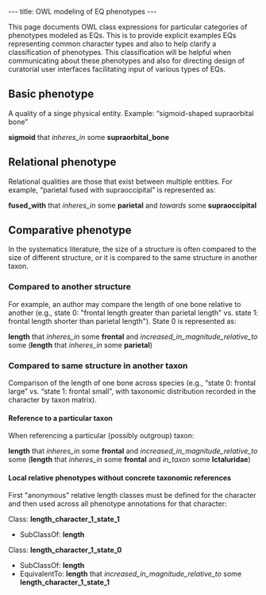 ---
title: OWL modeling of EQ phenotypes
---

This page documents OWL class expressions for particular categories of phenotypes modeled as EQs. This is to provide explicit examples EQs representing common character types and also to help clarify a classification of phenotypes. This classification will be helpful when communicating about these phenotypes and also for directing design of curatorial user interfaces facilitating input of various types of EQs.

==Basic phenotype==
A quality of a singe physical entity. Example: “sigmoid-shaped supraorbital bone”

'''sigmoid''' that ''inheres_in'' some '''supraorbital_bone'''

==Relational phenotype==
Relational qualities are those that exist between multiple entities. For example, “parietal fused with supraoccipital” is represented as:

'''fused_with''' that ''inheres_in'' some '''parietal''' and ''towards'' some '''supraoccipital'''

==Comparative phenotype==
In the systematics literature, the size of a structure is often compared to the size of different structure, or it is compared to the same structure in another taxon. 

===Compared to another structure===
For example, an author may compare the length of one bone relative to another (e.g., state 0: "frontal length greater than parietal length" vs. state 1: frontal length shorter than parietal length"). State 0 is represented as:

'''length''' that ''inheres_in'' some '''frontal''' and ''increased_in_magnitude_relative_to'' some ('''length''' that ''inheres_in'' some '''parietal''')

===Compared to same structure in another taxon===
Comparison of the length of one bone across species (e.g., “state 0: frontal large” vs. “state 1: frontal small”, with taxonomic distribution recorded in the character by taxon matrix). 

====Reference to a particular taxon====
When referencing a particular (possibly outgroup) taxon:

'''length''' that ''inheres_in'' some '''frontal''' and ''increased_in_magnitude_relative_to'' some ('''length''' that ''inheres_in'' some '''frontal''' and ''in_taxon'' some '''Ictaluridae''')

====Local relative phenotypes without concrete taxonomic references====
First "anonymous" relative length classes must be defined for the character and then used across all phenotype annotations for that character:

Class: '''length_character_1_state_1'''
* SubClassOf: '''length'''

Class: '''length_character_1_state_0'''
* SubClassOf: '''length'''
* EquivalentTo: '''length''' that ''increased_in_magnitude_relative_to'' some '''length_character_1_state_1'''